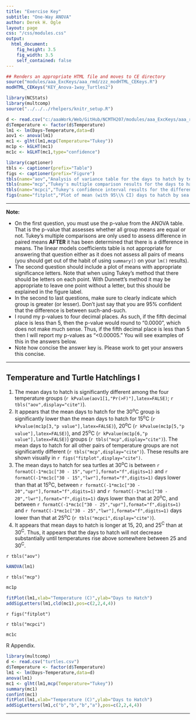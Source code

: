 ```yaml
---
title: "Exercise Key"
subtitle: "One-Way ANOVA"
author: Derek H. Ogle
layout: page
css: "/css/modules.css"
output:
  html_document:
    fig_height: 3.5
    fig_width: 3.5
    self_contained: false
---
```


```r
## Renders an appropriate HTML file and moves to CE directory
source("modules/aaa_ExcKeys/aaa_rmd/zzz_modHTML_CEKeys.R")
modHTML_CEKeys("KEY_Anova-1way_Turtles2")
```

```r
library(NCStats)
library(multcomp)
source("../../../rhelpers/knitr_setup.R")

d <- read.csv("c:/aaaWork/Web/GitHub/NCMTH207/modules/aaa_ExcKeys/aaa_rmd/turtles.csv")
d$Temperature <- factor(d$Temperature)
lm1 <- lm(Days~Temperature,data=d)
aov1 <- anova(lm1)
mc1 <- glht(lm1,mcp(Temperature="Tukey"))
mc1p <- kGLHT(mc1)
mc1c <- kGLHT(mc1,type="confidence")

library(captioner)
tbls <- captioner(prefix="Table")
figs <- captioner(prefix="Figure")
tbls(name="aov","Analysis of variance table for the days to hatch by temperature group.")
tbls(name="mcp","Tukey's multiple comparison results for the days to hatch by sea turles at various temperature groups.")
tbls(name="mcpci","Tukey's confidence interval results for the difference in mean days to hatch by sea turtles for each pair of temperature groups.")
figs(name="fitplot","Plot of mean (with 95\\% CI) days to hatch by sea turtles at various temperature groups. Different letters indicate means that are significantly different.")
```

----

<div class="alert alert-warning">
<strong>Note:</strong> 
<ul>
  <li>On the first question, you must use the p-value from the ANOVA table. That is the p-value that assesses whether all group means are equal or not. Tukey's multiple comparisons are only used to assess difference in paired means <b>AFTER</b> it has been determined that there is a difference in means. The linear models coefficients table is not appropriate for answering that question either as it does not assess all pairs of means (you should get out of the habit of using `summary()` on your `lm()` results).</li>
  <li>The second question should include a plot of means with appropriate significance letters. Note that when using Tukey's method that there should be letters on each point. With Dunnett's method it may be appropriate to leave one point without a letter, but this should be explained in the figure label.</li>
  <li>In the second to last questions, make sure to clearly indicate which group is greater (or lesser). Don't just say that you are 95% confident that the difference is between such-and-such.</li>
  <li>I round my p-values to four decimal places. As such, if the fifth decimal place is less than 5, then the p-value would round to "0.0000", which does not make much sense. Thus, if the fifth decimal place is less than 5 then I will report my p-values as "<0.00005." You will see examples of this in the answers below.</li>
  <li>Note how concise the answer key is. Please work to get your answers this concise.</li>
</ul>
</div>

----

## Temperature and Turtle Hatchlings I

1. The mean days to hatch is significantly different among the four temperature groups (`r kPvalue(aov1[1,"Pr(>F)"],latex=FALSE)`; `r tbls("aov",display="cite")`).
1. It appears that the mean days to hatch for the 30<sup>o</sup>C group is significantly lower than the mean days to hatch for 15<sup>o</sup>C (`r kPvalue(mc1p[3,"p value"],latex=FALSE)`), 20<sup>o</sup>C (`r kPvalue(mc1p[5,"p value"],latex=FALSE)`), and 25<sup>o</sup>C (`r kPvalue(mc1p[6,"p value"],latex=FALSE)`) groups (`r tbls("mcp",display="cite")`). The mean days to hatch for all other pairs of temperature groups are not significantly different (`r tbls("mcp",display="cite")`). These results are shown visually in `r figs("fitplot",display="cite")`.
1. The mean days to hatch for sea turtles at 30<sup>o</sup>C is between `r formatC(-1*mc1c["30 - 15","upr"],format="f",digits=1)` and `r formatC(-1*mc1c["30 - 15","lwr"],format="f",digits=1)` days lower than that at 15<sup>o</sup>C, between `r formatC(-1*mc1c["30 - 20","upr"],format="f",digits=1)` and `r formatC(-1*mc1c["30 - 20","lwr"],format="f",digits=1)` days lower than that at 20<sup>o</sup>C, and between `r formatC(-1*mc1c["30 - 25","upr"],format="f",digits=1)` and `r formatC(-1*mc1c["30 - 25","lwr"],format="f",digits=1)` days lower than that at 25<sup>o</sup>C (`r tbls("mcpci",display="cite")`).
1. It appears that mean days to hatch is longer at 15, 20, and 25<sup>C</sup> than at 30<sup>C</sup>. Thus, it appears that the days to hatch will not decrease substantially until temperatures rise above somewhere between 25 and 30<sup>C</sup>.

`r tbls("aov")`

```r
kANOVA(lm1)
```

`r tbls("mcp")`

```r
mc1p
```

```r
fitPlot(lm1,xlab="Temperature (C)",ylab="Days to Hatch")
addSigLetters(lm1,cld(mc1),pos=c(2,2,4,4))
```

`r figs("fitplot")`

`r tbls("mcpci")`

```r
mc1c
```


R Appendix.
```r
library(multcomp)
d <- read.csv("turtles.csv")
d$Temperature <- factor(d$Temperature)
lm1 <- lm(Days~Temperature,data=d)
anova(lm1)
mc1 <- glht(lm1,mcp(Temperature="Tukey"))
summary(mc1)
confint(mc1)
fitPlot(lm1,xlab="Temperature (C)",ylab="Days to Hatch")
addSigLetters(lm1,c("b","b","b","a"),pos=c(2,2,4,4))
```

----
